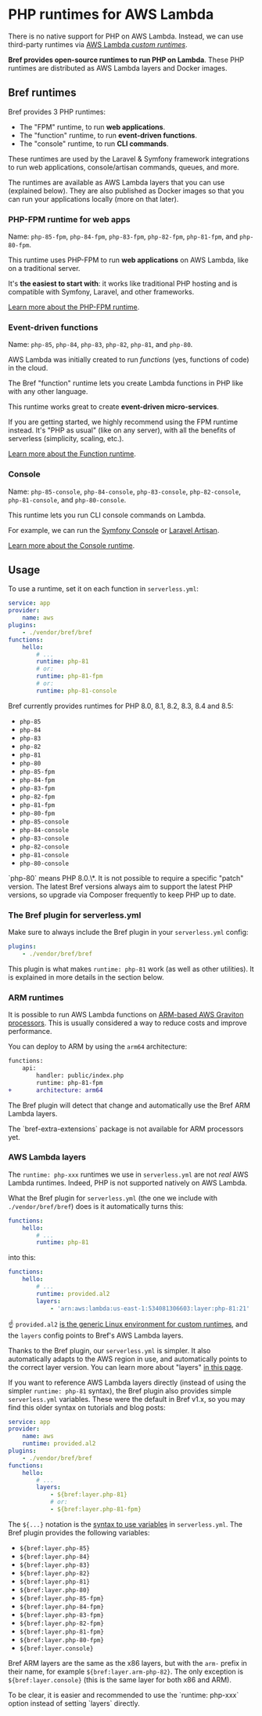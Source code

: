 
<NextSeo description="PHP runtimes for PHP on AWS Lambda, provided by the Bref open-source project." />

# PHP runtimes for AWS Lambda

There is no native support for PHP on AWS Lambda. Instead, we can use third-party runtimes via [AWS Lambda *custom runtimes*](https://docs.aws.amazon.com/lambda/latest/dg/runtimes-custom.html).

**Bref provides open-source runtimes to run PHP on Lambda**. These PHP runtimes are distributed as AWS Lambda layers and Docker images.

## Bref runtimes

Bref provides 3 PHP runtimes:

- The "FPM" runtime, to run **web applications**.
- The "function" runtime, to run **event-driven functions**.
- The "console" runtime, to run **CLI commands**.

These runtimes are used by the Laravel & Symfony framework integrations to run web applications, console/artisan commands, queues, and more.

The runtimes are available as AWS Lambda layers that you can use (explained below). They are also published as Docker images so that you can run your applications locally (more on that later).

### PHP-FPM runtime for web apps

Name: `php-85-fpm`, `php-84-fpm`, `php-83-fpm`, `php-82-fpm`, `php-81-fpm`, and `php-80-fpm`.

This runtime uses PHP-FPM to run **web applications** on AWS Lambda, like on a traditional server.

It's **the easiest to start with**: it works like traditional PHP hosting and is compatible with Symfony, Laravel, and other frameworks.

[Learn more about the PHP-FPM runtime](./runtimes/fpm-runtime.mdx).

### Event-driven functions

Name: `php-85`, `php-84`, `php-83`, `php-82`, `php-81`, and `php-80`.

AWS Lambda was initially created to run _functions_ (yes, functions of code) in the cloud.

The Bref "function" runtime lets you create Lambda functions in PHP like with any other language.

This runtime works great to create **event-driven micro-services**.

<Callout>
    If you are getting started, we highly recommend using the FPM runtime instead. It's "PHP as usual" (like on any server), with all the benefits of serverless (simplicity, scaling, etc.).
</Callout>

[Learn more about the Function runtime](./runtimes/function.mdx).

### Console

Name: `php-85-console`, `php-84-console`, `php-83-console`, `php-82-console`, `php-81-console`, and `php-80-console`.

This runtime lets you run CLI console commands on Lambda.

For example, we can run the [Symfony Console](https://symfony.com/doc/master/components/console.html) or [Laravel Artisan](https://laravel.com/docs/artisan).

[Learn more about the Console runtime](./runtimes/console.mdx).

## Usage

To use a runtime, set it on each function in `serverless.yml`:

```yaml
service: app
provider:
    name: aws
plugins:
    - ./vendor/bref/bref
functions:
    hello:
        # ...
        runtime: php-81
        # or:
        runtime: php-81-fpm
        # or:
        runtime: php-81-console
```

Bref currently provides runtimes for PHP 8.0, 8.1, 8.2, 8.3, 8.4 and 8.5:

- `php-85`
- `php-84`
- `php-83`
- `php-82`
- `php-81`
- `php-80`
- `php-85-fpm`
- `php-84-fpm`
- `php-83-fpm`
- `php-82-fpm`
- `php-81-fpm`
- `php-80-fpm`
- `php-85-console`
- `php-84-console`
- `php-83-console`
- `php-82-console`
- `php-81-console`
- `php-80-console`

<Callout>
    `php-80` means PHP 8.0.\*. It is not possible to require a specific "patch" version. The latest Bref versions always aim to support the latest PHP versions, so upgrade via Composer frequently to keep PHP up to date.
</Callout>

### The Bref plugin for serverless.yml

Make sure to always include the Bref plugin in your `serverless.yml` config:

```yaml
plugins:
    - ./vendor/bref/bref
```

This plugin is what makes `runtime: php-81` work (as well as other utilities). It is explained in more details in the section below.

### ARM runtimes

It is possible to run AWS Lambda functions on [ARM-based AWS Graviton processors](https://aws.amazon.com/blogs/aws/aws-lambda-functions-powered-by-aws-graviton2-processor-run-your-functions-on-arm-and-get-up-to-34-better-price-performance/). This is usually considered a way to reduce costs and improve performance.

You can deploy to ARM by using the `arm64` architecture:

```diff
functions:
    api:
        handler: public/index.php
        runtime: php-81-fpm
+       architecture: arm64
```

The Bref plugin will detect that change and automatically use the Bref ARM Lambda layers.

<Callout>
    The `bref-extra-extensions` package is not available for ARM processors yet.
</Callout>

### AWS Lambda layers

The `runtime: php-xxx` runtimes we use in `serverless.yml` are not _real_ AWS Lambda runtimes. Indeed, PHP is not supported natively on AWS Lambda.

What the Bref plugin for `serverless.yml` (the one we include with `./vendor/bref/bref`) does is it automatically turns this:

```yaml
functions:
    hello:
        # ...
        runtime: php-81
```

into this:

```yaml
functions:
    hello:
        # ...
        runtime: provided.al2
        layers:
            - 'arn:aws:lambda:us-east-1:534081306603:layer:php-81:21'
```

☝️ `provided.al2` [is the generic Linux environment for custom runtimes](https://docs.aws.amazon.com/lambda/latest/dg/runtimes-custom.html#runtimes-custom-use), and the `layers` config points to Bref's AWS Lambda layers.

Thanks to the Bref plugin, our `serverless.yml` is simpler. It also automatically adapts to the AWS region in use, and automatically points to the correct layer version. You can learn more about "layers" [in this page](./runtimes/runtimes-details.mdx).

If you want to reference AWS Lambda layers directly (instead of using the simpler `runtime: php-81` syntax), the Bref plugin also provides simple `serverless.yml` variables. These were the default in Bref v1.x, so you may find this older syntax on tutorials and blog posts:

```yaml
service: app
provider:
    name: aws
    runtime: provided.al2
plugins:
    - ./vendor/bref/bref
functions:
    hello:
        # ...
        layers:
            - ${bref:layer.php-81}
            # or:
            - ${bref:layer.php-81-fpm}
```

The `${...}` notation is the [syntax to use variables](https://serverless.com/framework/docs/providers/aws/guide/variables/) in `serverless.yml`. The Bref plugin provides the following variables:

- `${bref:layer.php-85}`
- `${bref:layer.php-84}`
- `${bref:layer.php-83}`
- `${bref:layer.php-82}`
- `${bref:layer.php-81}`
- `${bref:layer.php-80}`
- `${bref:layer.php-85-fpm}`
- `${bref:layer.php-84-fpm}`
- `${bref:layer.php-83-fpm}`
- `${bref:layer.php-82-fpm}`
- `${bref:layer.php-81-fpm}`
- `${bref:layer.php-80-fpm}`
- `${bref:layer.console}`

Bref ARM layers are the same as the x86 layers, but with the `arm-` prefix in their name, for example `${bref:layer.arm-php-82}`. The only exception is `${bref:layer.console}` (this is the same layer for both x86 and ARM).

<Callout>
    To be clear, it is easier and recommended to use the `runtime: php-xxx` option instead of setting `layers` directly.
</Callout>
